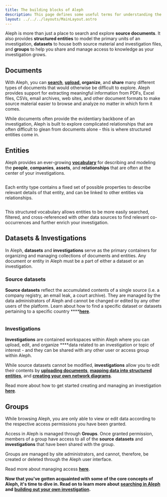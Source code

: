 ```yaml
---
title: The building blocks of Aleph
description: This page defines some useful terms for understanding the basics of Aleph and how the Aleph ecosystem is structured to support your investigations.
layout: ../../../layouts/MainLayout.astro
---
```



Aleph is more than just a place to search and explore **source documents**. It also provides **structured entities** to model the primary units of an investigation, **datasets** to house both source material and investigation files, and **groups** to help you share and manage access to knowledge as your investigation grows.

## Documents

With Aleph, you can [**search**](search/), [**upload**](building-out-your-investigation/uploading-documents.md)**, organize**, and **share** many different types of documents that would otherwise be difficult to explore. Aleph provides support for extracting meaningful information from PDFs, Excel files, CSVs, email archives, web sites, and other document formats to make source material easier to browse and analyze no matter in which form it comes.

While documents often provide the evidentiary backbone of an investigation, Aleph is built to explore complicated relationships that are often difficult to glean from documents alone - this is where structured entities come in.

## Entities

Aleph provides an ever-growing [**vocabulary**](../developers/followthemoney/) for describing and modeling the **people**, **companies**, **assets**, and **relationships** that are often at the center of your investigations.

<img src={objectRelationship} alt="" />

Each entity type contains a fixed set of possible properties to describe relevant details of that entity, and can be linked to other entities via relationships.

<img src={entityExample} alt="" />

This structured vocabulary allows entities to be more easily searched, filtered, and cross-referenced with other data sources to find relevant co-occurrences and further enrich your investigation.

## Datasets & Investigations

In Aleph, **datasets** and **investigations** serve as the primary containers for organizing and managing collections of documents and entities. Any document or entity in Aleph must be a part of either a dataset or an investigation.

### Source datasets

**Source datasets** reflect the accumulated contents of a single source (i.e. a company registry, an email leak, a court archive). They are managed by the data administrators of Aleph and cannot be changed or edited by any other users of the platform. Learn about how to find a specific dataset or datasets pertaining to a specific country \*\*\*\*[**here**](search/searching-for-a-dataset.md).

<img src={datasetCategories} alt="" />

### Investigations

**Investigations** are contained workspaces within Aleph where you can upload, edit, and organize \*\*\*\*data related to an investigation or topic of interest - and they can be shared with any other user or access group within Aleph.

While source datasets cannot be modified, **investigations** allow you to edit their contents by [**uploading documents**](building-out-your-investigation/uploading-documents.md), [**mapping data into structured entities**](building-out-your-investigation/generating-multiple-entities-from-a-list.md), and [**creating your own network diagrams**](building-out-your-investigation/network-diagrams.md).

Read more about how to get started creating and managing an investigation [**here**](building-out-your-investigation/creating-an-investigation.md).

## Groups

While browsing Aleph, you are only able to view or edit data according to the respective access permissions you have been granted.

Access in Aleph is managed through **Groups**. Once granted permission, members of a group have access to all of the **source** **datasets** and **investigations** that have been shared with the group.

Groups are managed by site administrators, and cannot, therefore, be created or deleted through the Aleph user interface.

Read more about managing access [**here**](building-out-your-investigation/creating-an-investigation.md#managing-access-to-your-personal-dataset).

**Now that you've gotten acquainted with some of the core concepts of Aleph, it's time to dive in. Read on to learn more about** [**searching in Aleph**](search/) **and** [**building out your own investigation**](building-out-your-investigation/)**.**
